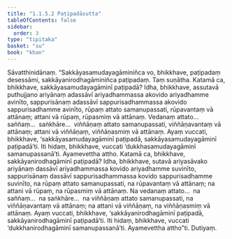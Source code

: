 ```yaml
---
title: "1.1.5.2 Paṭipadāsutta"
tableOfContents: false
sidebar:
  order: 3
type: "tipitaka"
basket: "su"
book: "khan"
---
```



<DynamicBreadcrumb />

<Division number="44" book="khan" bookNo="13" page="36">

<Paragraph number="196" book="khan">
Sāvatthinidānaṃ. “Sakkāyasamudayagāminiñca vo, bhikkhave, paṭipadaṃ desessāmi, sakkāyanirodhagāminiñca paṭipadaṃ. Taṃ suṇātha. Katamā ca, bhikkhave, sakkāyasamudayagāminī paṭipadā? Idha, bhikkhave, assutavā puthujjano ariyānaṃ adassāvī ariyadhammassa akovido ariyadhamme avinīto, sappurisānaṃ adassāvī sappurisadhammassa akovido sappurisadhamme avinīto, rūpaṃ attato samanupassati, rūpavantaṃ vā attānaṃ; attani vā rūpaṃ, rūpasmiṃ vā attānaṃ. Vedanaṃ attato…  saññaṃ…  saṅkhāre…  viññāṇaṃ attato samanupassati, viññāṇavantaṃ vā attānaṃ; attani vā viññāṇaṃ, viññāṇasmiṃ vā attānaṃ. Ayaṃ vuccati, bhikkhave, ‘sakkāyasamudayagāminī paṭipadā, sakkāyasamudayagāminī paṭipadā’ti. Iti hidaṃ, bhikkhave, vuccati ‘dukkhasamudayagāminī samanupassanā’ti. Ayamevettha attho.
</Paragraph>

<Paragraph number="197" book="khan">
Katamā ca, bhikkhave, sakkāyanirodhagāminī paṭipadā? Idha, bhikkhave, sutavā ariyasāvako ariyānaṃ dassāvī ariyadhammassa kovido ariyadhamme suvinīto, sappurisānaṃ dassāvī sappurisadhammassa kovido sappurisadhamme suvinīto, na rūpaṃ attato samanupassati, na rūpavantaṃ vā attānaṃ; na attani vā rūpaṃ, na rūpasmiṃ vā attānaṃ. Na vedanaṃ attato…  na saññaṃ…  na saṅkhāre…  na viññāṇaṃ attato samanupassati, na viññāṇavantaṃ vā attānaṃ; na attani vā viññāṇaṃ, na viññāṇasmiṃ vā attānaṃ. Ayaṃ vuccati, bhikkhave, ‘sakkāyanirodhagāminī paṭipadā, sakkāyanirodhagāminī paṭipadā’ti. Iti hidaṃ, bhikkhave, vuccati ‘dukkhanirodhagāminī samanupassanā’ti. Ayamevettha attho”ti.

</Paragraph>
</Division>

<Paragraph number="198" type="center" book="khan">
Dutiyaṃ.
</Paragraph>